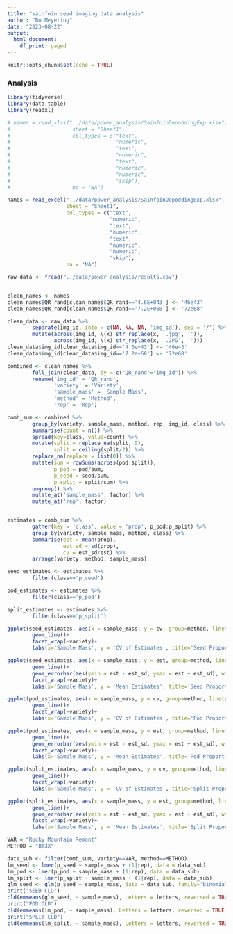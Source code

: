 ```yaml
---
title: "sainfoin seed imaging data analysis"
author: "Bo Meyering"
date: "2023-08-22"
output:
  html_document:
    df_print: paged
---
```


```r
knitr::opts_chunk$set(echo = TRUE)
```

### Analysis
```r
library(tidyverse)
library(data.table)
library(readxl)
```

```r
# names = read_xlsx("../data/power_analysis/SainfoinDepoddingExp.xlsx", 
#                    sheet = "Sheet1", 
#                    col_types = c("text", 
#                                  "numeric", 
#                                  "text", 
#                                  "numeric", 
#                                  "text", 
#                                  "numeric", 
#                                  "numeric", 
#                                  "skip"), 
#                    na = "NA")

names = read_excel("../data/power_analysis/SainfoinDepoddingExp.xlsx", 
                   sheet = "Sheet1", 
                   col_types = c("text", 
                                 "numeric", 
                                 "text", 
                                 "numeric", 
                                 "text", 
                                 "numeric", 
                                 "numeric", 
                                 "skip"), 
                   na = "NA")

raw_data <- fread("../data/power_analysis/results.csv")



```

```r
clean_names <- names
clean_names$QR_rand[clean_names$QR_rand=='4.6E+043'] <- '46e43'
clean_names$QR_rand[clean_names$QR_rand=='7.2E+068'] <- '72e68'

clean_data <- raw_data %>% 
        separate(img_id, into = c(NA, NA, NA, 'img_id'), sep = '/') %>% 
        mutate(across(img_id, \(x) str_replace(x, '.jpg', '')),
               across(img_id, \(x) str_replace(x, '.JPG', '')))
clean_data$img_id[clean_data$img_id=='4.6e+43'] <- '46e43'
clean_data$img_id[clean_data$img_id=='7.2e+68'] <- '72e68'

combined <- clean_names %>% 
        full_join(clean_data, by = c("QR_rand"="img_id")) %>% 
        rename('img_id' = 'QR_rand',
               'variety' = 'Variety',
               'sample_mass' = 'Sample Mass',
               'method' = 'Method',
               'rep' = 'Rep')
```

```r
comb_sum <- combined %>% 
        group_by(variety, sample_mass, method, rep, img_id, class) %>% 
        summarise(count = n()) %>% 
        spread(key=class, value=count) %>% 
        mutate(split = replace_na(split, 0), 
               split = ceiling(split/2)) %>% 
        replace_na(replace = list(0)) %>% 
        mutate(sum = rowSums(across(pod:split)),
               p_pod = pod/sum,
               p_seed = seed/sum,
               p_split = split/sum) %>% 
        ungroup() %>% 
        mutate_at('sample_mass', factor) %>% 
        mutate_at('rep', factor)


estimates = comb_sum %>% 
        gather(key = 'class', value = 'prop', p_pod:p_split) %>% 
        group_by(variety, sample_mass, method, class) %>% 
        summarise(est = mean(prop),
                  est_sd = sd(prop),
                  cv = est_sd/est) %>% 
        arrange(variety, method, sample_mass)
```
```r
seed_estimates <- estimates %>% 
        filter(class=='p_seed')

pod_estimates <- estimates %>% 
        filter(class=='p_pod')

split_estimates <- estimates %>% 
        filter(class=='p_split')
```


```r
ggplot(seed_estimates, aes(x = sample_mass, y = cv, group=method, linetype = method))+
        geom_line()+
        facet_wrap(~variety)+
        labs(x='Sample Mass', y = 'CV of Estimates', title='Seed Proportions\nCoefficient of Variation by Variety')

ggplot(seed_estimates, aes(x = sample_mass, y = est, group=method, linetype = method))+
        geom_line()+
        geom_errorbar(aes(ymin = est - est_sd, ymax = est + est_sd), width=.2, linetype='solid')+
        facet_wrap(~variety)+
        labs(x='Sample Mass', y = 'Mean Estimates', title='Seed Proportions\nEstimates and SD by Variety')
```


```r
ggplot(pod_estimates, aes(x = sample_mass, y = cv, group=method, linetype = method))+
        geom_line()+
        facet_wrap(~variety)+
        labs(x='Sample Mass', y = 'CV of Estimates', title='Pod Proportions\nCoefficient of Variation by Variety')

ggplot(pod_estimates, aes(x = sample_mass, y = est, group=method, linetype = method))+
        geom_line()+
        geom_errorbar(aes(ymin = est - est_sd, ymax = est + est_sd), width=.2, linetype='solid')+
        facet_wrap(~variety)+
        labs(x='Sample Mass', y = 'Mean Estimates', title='Pod Proportions\nEstimates and SD by Variety')
```

```r
ggplot(split_estimates, aes(x = sample_mass, y = cv, group=method, linetype = method))+
        geom_line()+
        facet_wrap(~variety)+
        labs(x='Sample Mass', y = 'CV of Estimates', title='Split Proportions\nCoefficient of Variation by Variety')

ggplot(split_estimates, aes(x = sample_mass, y = est, group=method, linetype = method))+
        geom_line()+
        geom_errorbar(aes(ymin = est - est_sd, ymax = est + est_sd), width=.2, linetype='solid')+
        facet_wrap(~variety)+
        labs(x='Sample Mass', y = 'Mean Estimates', title='Split Proportions\nEstimates and SD by Variety')
```

```r
VAR = "Rocky Mountain Remont"
METHOD = "BT3X"

data_sub <- filter(comb_sum, variety==VAR, method==METHOD)
lm_seed <- lmer(p_seed ~ sample_mass + (1|rep), data = data_sub)
lm_pod <- lmer(p_pod ~ sample_mass + (1|rep), data = data_sub)
lm_split <- lmer(p_split ~ sample_mass + (1|rep), data = data_sub)
glm_seed <- glm(p_seed ~ sample_mass, data = data_sub, family='binomial')
print("SEED CLD")
cld(emmeans(glm_seed, ~ sample_mass), Letters = letters, reversed = TRUE)
print("POD CLD")
cld(emmeans(lm_pod, ~ sample_mass), Letters = letters, reversed = TRUE)
print("SPLIT CLD")
cld(emmeans(lm_split, ~ sample_mass), Letters = letters, reversed = TRUE)

```

